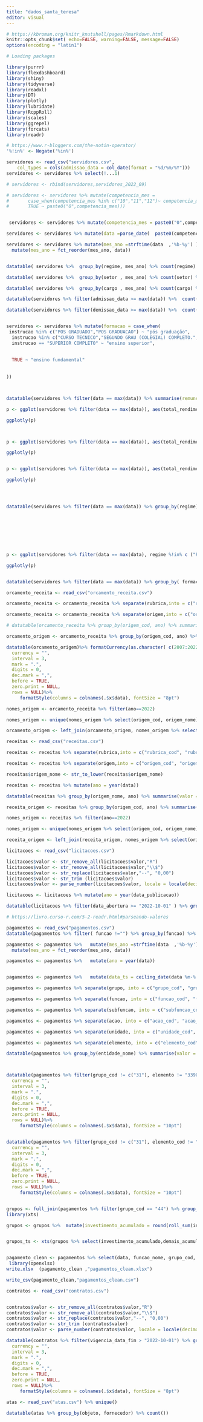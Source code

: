 ```yaml
---
title: "dados_santa_teresa"
editor: visual
---
```


```r
# https://kbroman.org/knitr_knutshell/pages/Rmarkdown.html
knitr::opts_chunk$set( echo=FALSE, warning=FALSE, message=FALSE)
options(encoding = "latin1")
```

```r
# Loading packages

library(purrr)
library(flexdashboard)
library(shiny)
library(tidyverse)
library(readxl)
library(DT)
library(plotly)
library(lubridate)
library(RcppRoll)
library(scales)
library(ggrepel)
library(forcats)
library(readr)
```

```r
# https://www.r-bloggers.com/the-notin-operator/
'%!in%' <- Negate('%in%')
```

```r
servidores <- read_csv("servidores.csv", 
    col_types = cols(admissao_data = col_date(format = "%d/%m/%Y"))) 
servidores <- servidores %>% select(!...1)

# servidores <- rbind(servidores,servidores_2022_09) 

# servidores <- servidores %>% mutate(competencia_mes =
#       case_when(competencia_mes %in% c("10","11","12")~ competencia_mes,
#       TRUE ~ paste0("0",competencia_mes)))


 servidores <- servidores %>% mutate(competencia_mes = paste0("0",competencia_mes))

servidores <- servidores %>% mutate(data =parse_date(  paste0(competencia_ano,"-",competencia_mes,"-01")))

servidores <- servidores %>% mutate(mes_ano =strftime(data  ,'%b-%y') )%>%
  mutate(mes_ano = fct_reorder(mes_ano, data))


datatable( servidores %>%  group_by(regime, mes_ano) %>% count(regime) %>% pivot_wider(names_from = mes_ano, values_from = n)) 
```

```r


datatable( servidores %>%  group_by(setor , mes_ano) %>% count(setor) %>% pivot_wider(names_from = mes_ano, values_from = n))
```

```r
datatable( servidores %>%  group_by(cargo , mes_ano) %>% count(cargo) %>% pivot_wider(names_from = mes_ano, values_from = n))

```

```r
datatable(servidores %>% filter(admissao_data >= max(data)) %>%  count())

datatable(servidores %>% filter(demissao_data >= max(data)) %>%  count())


servidores <- servidores %>% mutate(formacao = case_when( 
 instrucao %in% c("POS GRADUADO","POS GRADUACAO") ~ "pós graduação",
  instrucao %in% c("CURSO TECNICO","SEGUNDO GRAU (COLEGIAL) COMPLETO.","SUPERIOR INCOMPLETO.") ~ "ensino medio",
  instrucao == "SUPERIOR COMPLETO" ~ "ensino superior",
 
  
  TRUE ~ "ensino fundamental"
  
  
))



datatable(servidores %>% filter(data == max(data)) %>% summarise(remuneracao_max = max(total_rendimentos), remuneracao_min = min(total_rendimentos), remuneracao_media = mean(total_rendimentos))  )

p <- ggplot(servidores %>% filter(data == max(data)), aes(total_rendimentos, fill = formacao) )+geom_histogram()+facet_wrap(~regime)

ggplotly(p)



p <- ggplot(servidores %>% filter(data == max(data)), aes(total_rendimentos, fill = setor_sigla) )+geom_histogram()

ggplotly(p)


p <- ggplot(servidores %>% filter(data == max(data)), aes(total_rendimentos, fill = regime) )+geom_histogram()

ggplotly(p)




datatable(servidores %>% filter(data == max(data)) %>% group_by(regime) %>% count() )








p <- ggplot(servidores %>% filter(data == max(data), regime %!in% c ("Pensionista", "Inativo")), aes(formacao) )+geom_bar()+ coord_flip()

ggplotly(p)


datatable(servidores %>% filter(data == max(data)) %>% group_by( formacao, instrucao) %>% count()) 
```

```r
orcamento_receita <- read_csv("orcamento_receita.csv")

orcamento_receita <- orcamento_receita %>% separate(rubrica,into = c("rubrica_cod", "rubrica_nome")," - ")

orcamento_receita <- orcamento_receita %>% separate(origem,into = c("origem_cod", "origem_nome")," - ")

# datatable(orcamento_receita %>% group_by(origem_cod, ano) %>% summarise(valor = sum(valor)) %>% pivot_wider(names_from = ano, values_from = valor))

orcamento_origem <- orcamento_receita %>% group_by(origem_cod, ano) %>% summarise(valor = sum(valor)) %>% pivot_wider(names_from = ano, values_from = valor)

datatable(orcamento_origem)%>% formatCurrency(as.character( c(2007:2022)),
  currency = "",
  interval = 3,
  mark = ".",
  digits = 0,
  dec.mark = ",",
  before = TRUE,
  zero.print = NULL,
  rows = NULL)%>% 
     formatStyle(columns = colnames(.$x$data), fontSize = "8pt")

nomes_origem <- orcamento_receita %>% filter(ano==2022)

nomes_origem <- unique(nomes_origem %>% select(origem_cod, origem_nome))

orcamento_origem <- left_join(orcamento_origem, nomes_origem %>% select(origem_cod, origem_nome)) %>% relocate(origem_nome, .before = origem_cod)
```

```r
receitas <- read_csv("receitas.csv")

receitas <- receitas %>% separate(rubrica,into = c("rubrica_cod", "rubrica_nome")," - ")

receitas <- receitas %>% separate(origem,into = c("origem_cod", "origem_nome")," - ")

receitas$origem_nome <- str_to_lower(receitas$origem_nome)

receitas <- receitas %>% mutate(ano = year(data))

datatable(receitas %>% group_by(origem_nome, ano) %>% summarise(valor = sum(valor)) %>% pivot_wider(names_from = ano, values_from = valor))

receita_origem <- receitas %>% group_by(origem_cod, ano) %>% summarise(valor = sum(valor)) %>% pivot_wider(names_from = ano, values_from = valor)

nomes_origem <- receitas %>% filter(ano==2022)

nomes_origem <- unique(nomes_origem %>% select(origem_cod, origem_nome))

receita_origem <- left_join(receita_origem, nomes_origem %>% select(origem_cod, origem_nome)) %>% relocate(origem_nome, .before = origem_cod)


```

```r
licitacoes <- read_csv("licitacoes.csv")

licitacoes$valor <- str_remove_all(licitacoes$valor,"R")
licitacoes$valor <- str_remove_all(licitacoes$valor,"\\$")
licitacoes$valor <- str_replace(licitacoes$valor,"--", "0,00")
licitacoes$valor <- str_trim (licitacoes$valor)
licitacoes$valor <- parse_number(licitacoes$valor, locale = locale(decimal_mark = ","))

licitacoes <- licitacoes %>% mutate(ano = year(data_publicacao))

datatable(licitacoes %>% filter(data_abertura >= "2022-10-01" ) %>% group_by(data_abertura,objeto) %>% summarise(valor = sum(valor, na.rm = TRUE)/1000))

# https://livro.curso-r.com/5-2-readr.html#parseando-valores

```

```r
pagamentos <- read_csv("pagamentos.csv")
datatable(pagamentos %>% filter( funcao !="") %>% group_by(funcao) %>% summarise(valor = sum(valor, na.rm = FALSE)))

pagamentos <- pagamentos %>%   mutate(mes_ano =strftime(data  ,'%b-%y') )%>%
  mutate(mes_ano = fct_reorder(mes_ano, data))

pagamentos <- pagamentos %>%   mutate(ano = year(data))


pagamentos <- pagamentos %>%   mutate(data_ts = ceiling_date(data %m-% months(0), 'month') %m-% days(1))  

pagamentos <- pagamentos %>% separate(grupo, into = c("grupo_cod", "grupo_nome" ), sep = "000000000 - ")

pagamentos <- pagamentos %>% separate(funcao, into = c("funcao_cod", "funcao_nome" ), sep = " - ")

pagamentos <- pagamentos %>% separate(subfuncao, into = c("subfuncao_cod", "subfuncao_nome" ), sep = " - ")

pagamentos <- pagamentos %>% separate(acao, into = c("acao_cod", "acao_nome" ), sep = " - ")

pagamentos <- pagamentos %>% separate(unidade, into = c("unidade_cod", "unidade_nome" ), sep = " - ")

pagamentos <- pagamentos %>% separate(elemento, into = c("elemento_cod", "elemento_nome" ), sep = "00000 - ")

datatable(pagamentos %>% group_by(entidade_nome) %>% summarise(valor = sum(valor, na.rm = FALSE)))



datatable(pagamentos %>% filter(grupo_cod != c("31"), elemento != "33904700000 - OBRIGAÇÕES TRIBUTARIAS E CONTRIBUTIVAS", favorecido_nome %!in% c("MINISTÉRIO DA FAZENDA - SECRETARIA DA RECEITA FEDERAL","INSTITUTO NACIONAL DO SEGURO SOCIAL", "MINISTÉRIO DA FAZENDA - SECRETARIA DA RECEITA FEDERAL","PREFEITURA MUNICIPAL DE SANTA TERESA","CAIXA ECONOMICA FEDERAL","SECRETARIA DE ESTADO DA AGRICULTURA, ABASTECIMENTO E PESCA - SEAG","PAGAMENTO DE SERVIDORES FMS SANTA TERESA" ,"PAGAMENTO DE SERVIDORES FMS SANTA TERESA","TESOURO NACIONAL")) %>% group_by(favorecido_nome) %>% summarise(valor = sum(valor, na.rm = TRUE)))%>% formatCurrency("valor",
  currency = "",
  interval = 3,
  mark = ".",
  digits = 0,
  dec.mark = ",",
  before = TRUE,
  zero.print = NULL,
  rows = NULL)%>% 
     formatStyle(columns = colnames(.$x$data), fontSize = "10pt")


datatable(pagamentos %>% filter(grupo_cod != c("31"), elemento_cod != "339047", favorecido_nome %!in% c("MINISTÉRIO DA FAZENDA - SECRETARIA DA RECEITA FEDERAL","INSTITUTO NACIONAL DO SEGURO SOCIAL", "MINISTÉRIO DA FAZENDA - SECRETARIA DA RECEITA FEDERAL","PREFEITURA MUNICIPAL DE SANTA TERESA","CAIXA ECONOMICA FEDERAL","SECRETARIA DE ESTADO DA AGRICULTURA, ABASTECIMENTO E PESCA - SEAG","PAGAMENTO DE SERVIDORES FMS SANTA TERESA" ,"PAGAMENTO DE SERVIDORES FMS SANTA TERESA","TESOURO NACIONAL")) %>% group_by( subfuncao_nome, elemento_nome, favorecido_nome) %>% summarise(valor = sum(valor, na.rm = TRUE)))%>% formatCurrency("valor",
  currency = "",
  interval = 3,
  mark = ".",
  digits = 0,
  dec.mark = ",",
  before = TRUE,
  zero.print = NULL,
  rows = NULL)%>% 
     formatStyle(columns = colnames(.$x$data), fontSize = "10pt")


grupos <- full_join(pagamentos %>% filter(grupo_cod == "44") %>% group_by(data_ts) %>% summarise(investimento = sum(valor)/1000000),pagamentos %>% filter(grupo_cod != "44") %>% group_by(data_ts) %>% summarise(demais = sum(valor)/1000000), by = "data_ts")
library(xts)

grupos <- grupos %>%  mutate(investimento_acumulado = round(roll_sum(investimento,12, fill=NA, align="right"),1),demais_acumulado = round(roll_sum(demais,12, fill=NA, align="right"),1))


grupos_ts <- xts(grupos %>% select(investimento_acumulado,demais_acumulado), grupos$data_ts)


pagamento_clean <- pagamentos %>% select(data, funcao_nome, grupo_cod, grupo_nome, elemento_cod, subfuncao_nome, elemento_nome, favorecido_nome, mes_ano,  data_ts ,ano, valor)
 library(openxlsx)
write.xlsx  (pagamento_clean ,"pagamentos_clean.xlsx")

write_csv(pagamento_clean,"pagamentos_clean.csv")
```

```r
contratos <- read_csv("contratos.csv")


contratos$valor <- str_remove_all(contratos$valor,"R")
contratos$valor <- str_remove_all(contratos$valor,"\\$")
contratos$valor <- str_replace(contratos$valor,"--", "0,00")
contratos$valor <- str_trim (contratos$valor)
contratos$valor <- parse_number(contratos$valor, locale = locale(decimal_mark = ","))

datatable(contratos %>% filter(vigencia_data_fim > "2022-10-01") %>% group_by(vigencia_data_fim, objeto, fornecedor_nome) %>% summarise(valor = sum(valor)))%>% formatCurrency(as.character( "valor"),
  currency = "",
  interval = 3,
  mark = ".",
  digits = 0,
  dec.mark = ",",
  before = TRUE,
  zero.print = NULL,
  rows = NULL)%>% 
     formatStyle(columns = colnames(.$x$data), fontSize = "8pt")
```

```r
atas <- read_csv("atas.csv") %>% unique()

datatable(atas %>% group_by(objeto, fornecedor) %>% count())
```
